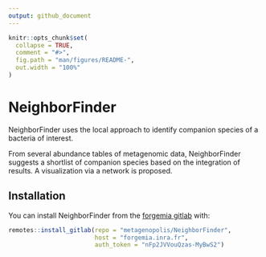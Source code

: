 ```yaml
---
output: github_document
---
```


<!-- README.md is generated from README.Rmd. Please edit that file -->

```r
knitr::opts_chunk$set(
  collapse = TRUE,
  comment = "#>",
  fig.path = "man/figures/README-",
  out.width = "100%"
)
```

# NeighborFinder

<!-- badges: start -->
<!-- badges: end -->

NeighborFinder uses the local approach to identify companion species of a bacteria of interest. 

From several abundance tables of metagenomic data, NeighborFinder suggests a shortlist of companion species based on the integration of results. 
A visualization via a network is proposed.

## Installation

You can install NeighborFinder from the [forgemia gitlab](metagenopolis/NeighborFinder) with:

```r
remotes::install_gitlab(repo = "metagenopolis/NeighborFinder", 
                        host = "forgemia.inra.fr",
                        auth_token = "nFp2JVVouQzas-MyBwS2")
```

